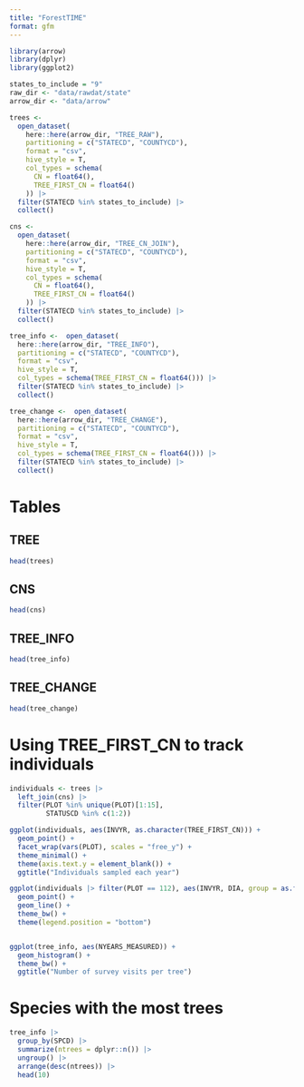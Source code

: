 ```yaml
---
title: "ForestTIME"
format: gfm
---
```


```r

library(arrow)
library(dplyr)
library(ggplot2)

states_to_include = "9"
raw_dir <- "data/rawdat/state"
arrow_dir <- "data/arrow"

trees <-
  open_dataset(
    here::here(arrow_dir, "TREE_RAW"),
    partitioning = c("STATECD", "COUNTYCD"),
    format = "csv",
    hive_style = T,
    col_types = schema(
      CN = float64(),
      TREE_FIRST_CN = float64()
    )) |>
  filter(STATECD %in% states_to_include) |>
  collect()

cns <-
  open_dataset(
    here::here(arrow_dir, "TREE_CN_JOIN"),
    partitioning = c("STATECD", "COUNTYCD"),
    format = "csv",
    hive_style = T,
    col_types = schema(
      CN = float64(),
      TREE_FIRST_CN = float64()
    )) |>
  filter(STATECD %in% states_to_include) |>
  collect()

tree_info <-  open_dataset(
  here::here(arrow_dir, "TREE_INFO"),
  partitioning = c("STATECD", "COUNTYCD"),
  format = "csv",
  hive_style = T,
  col_types = schema(TREE_FIRST_CN = float64())) |>
  filter(STATECD %in% states_to_include) |>
  collect()

tree_change <-  open_dataset(
  here::here(arrow_dir, "TREE_CHANGE"),
  partitioning = c("STATECD", "COUNTYCD"),
  format = "csv",
  hive_style = T,
  col_types = schema(TREE_FIRST_CN = float64())) |>
  filter(STATECD %in% states_to_include) |>
  collect()


```

# Tables

## TREE

```r

head(trees)

```


## CNS

```r

head(cns)

```


## TREE_INFO

```r

head(tree_info)

```


## TREE_CHANGE

```r

head(tree_change)

```


# Using TREE_FIRST_CN to track individuals

```r

individuals <- trees |> 
  left_join(cns) |>
  filter(PLOT %in% unique(PLOT)[1:15],
         STATUSCD %in% c(1:2))

ggplot(individuals, aes(INVYR, as.character(TREE_FIRST_CN))) + 
  geom_point() +
  facet_wrap(vars(PLOT), scales = "free_y") +
  theme_minimal() +
  theme(axis.text.y = element_blank()) +
  ggtitle("Individuals sampled each year")
```


```r


ggplot(individuals |> filter(PLOT == 112), aes(INVYR, DIA, group = as.factor(TREE_FIRST_CN), color = as.factor(SPCD))) + 
  geom_point() +
  geom_line() +
  theme_bw() +
  theme(legend.position = "bottom")



```


```r

ggplot(tree_info, aes(NYEARS_MEASURED)) + 
  geom_histogram() +
  theme_bw() +
  ggtitle("Number of survey visits per tree")

```

# Species with the most trees

```r

tree_info |>
  group_by(SPCD) |>
  summarize(ntrees = dplyr::n()) |>
  ungroup() |>
  arrange(desc(ntrees)) |>
  head(10)

```

